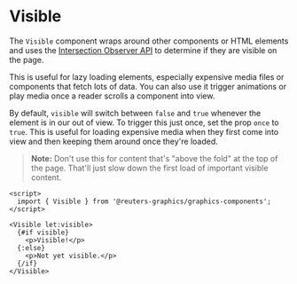

<Meta of={VisibleStories} />

# Visible

The `Visible` component wraps around other components or HTML elements and uses the [Intersection Observer API](https://developer.mozilla.org/en-US/docs/Web/API/Intersection_Observer_API) to determine if they are visible on the page.

This is useful for lazy loading elements, especially expensive media files or components that fetch lots of data. You can also use it trigger animations or play media once a reader scrolls a component into view.

By default, `visible` will switch between `false` and `true` whenever the element is in our out of view. To trigger this just once, set the prop `once` to `true`. This is useful for loading expensive media when they first come into view and then keeping them around once they're loaded.

> **Note:** Don't use this for content that's "above the fold" at the top of the page. That'll just slow down the first load of important visible content.

```svelte
<script>
  import { Visible } from '@reuters-graphics/graphics-components';
</script>

<Visible let:visible>
  {#if visible}
    <p>Visible!</p>
  {:else}
    <p>Not yet visible.</p>
  {/if}
</Visible>
```

<Canvas of={VisibleStories.Demo} />
